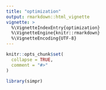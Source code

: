```yaml
---
title: "optimization"
output: rmarkdown::html_vignette
vignette: >
  %\VignetteIndexEntry{optimization}
  %\VignetteEngine{knitr::rmarkdown}
  %\VignetteEncoding{UTF-8}
---
```


```r
knitr::opts_chunk$set(
  collapse = TRUE,
  comment = "#>"
)
```

```r
library(simpr)
```
